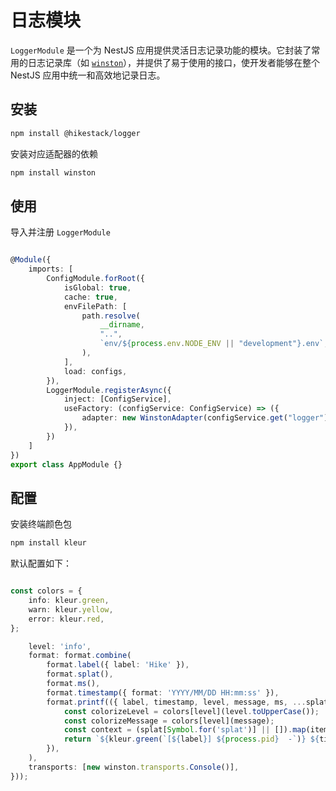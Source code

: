 
# 日志模块

```LoggerModule``` 是一个为 NestJS 应用提供灵活日志记录功能的模块。它封装了常用的日志记录库（如 [```winston```](https://github.com/winstonjs/winston)），并提供了易于使用的接口，使开发者能够在整个 NestJS 应用中统一和高效地记录日志。

## 安装

```sh npm2yarn
npm install @hikestack/logger
```

<Callout type="info">
安装对应适配器的依赖
</Callout>

```sh npm2yarn
npm install winston
```

## 使用

导入并注册 ```LoggerModule```

```ts showLineNumbers filename="app.module.ts" {20-25}

@Module({
	imports: [
		ConfigModule.forRoot({
			isGlobal: true,
			cache: true,
			envFilePath: [
				path.resolve(
					__dirname,
					"..",
					`env/${process.env.NODE_ENV || "development"}.env`,
				),
			],
			load: configs,
		}),
		LoggerModule.registerAsync({
			inject: [ConfigService],
			useFactory: (configService: ConfigService) => ({
				adapter: new WinstonAdapter(configService.get("logger")),
			}),
		})
	]
})
export class AppModule {}
```

## 配置

安装终端颜色包

```sh npm2yarn
npm install kleur
```

默认配置如下：

```ts filename="logger.config.ts"

const colors = {
    info: kleur.green,
    warn: kleur.yellow,
    error: kleur.red,
};

    level: 'info',
    format: format.combine(
        format.label({ label: 'Hike' }),
        format.splat(),
        format.ms(),
        format.timestamp({ format: 'YYYY/MM/DD HH:mm:ss' }),
        format.printf(({ label, timestamp, level, message, ms, ...splat }: any) => {
            const colorizeLevel = colors[level](level.toUpperCase());
            const colorizeMessage = colors[level](message);
            const context = (splat[Symbol.for('splat')] || []).map(item => String(item)).join(', ');
            return `${kleur.green(`[${label}] ${process.pid}  -`)} ${timestamp}     ${colorizeLevel} ${context ? `${kleur.cyan(`[${context}]`)} ` : ''}${colorizeMessage} ${ms ? kleur.yellow(ms) : ''}`;
        }),
    ),
    transports: [new winston.transports.Console()],
}));
```